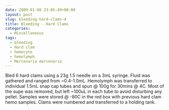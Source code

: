 ```yaml
---
date: 2009-01-08 23:05:49+00:00
layout: post
slug: bleeding-hard-clams-4
title: Bleeding - Hard Clams
categories:
  - Miscellaneous
tags:
  - bleeding
  - Hard clam
  - hemocyte
  - hemolymph
  - Mercenaria mercenaria
---
```


Bled 6 hard clams using a 23g 1.5 needle on a 3mL syringe. Fluid was gathered and ranged from ~0.4-1.0mL. Hemolymph was transferred to individual 1.5mL snap cap tubes and spun @ 100g for 30mins @ 4C. Most of the supe was removed, but left ~100uL in each tube to avoid disturbing any pellet. Samples were stored @ -80C in the red box with previous hard clam hemo samples. Clams were numbered and transferred to a holding tank.
